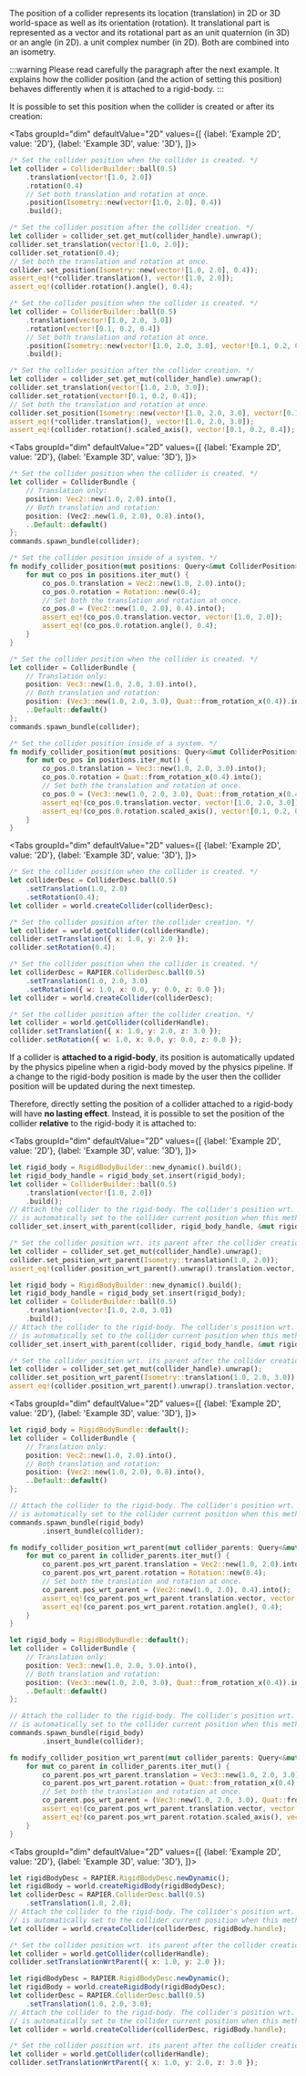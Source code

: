

The position of a collider represents its location (translation) in 2D or 3D world-space as well as its orientation (rotation).
It translational part is represented as a vector and its rotational part as an unit quaternion (in 3D) or <js>an angle (in 2D).</js>
<notjs>a unit complex number (in 2D). Both are combined into an isometry.</notjs>

:::warning
Please read carefully the paragraph after the next example. It explains how the collider position (and the action of setting
this position) behaves differently when it is attached to a rigid-body.
:::

It is possible to set this position when the collider is created or after its creation:

<rapier>

<Tabs
groupId="dim"
defaultValue="2D"
values={[
{label: 'Example 2D', value: '2D'},
{label: 'Example 3D', value: '3D'},
]}>
<TabItem value="2D">

```rust
/* Set the collider position when the collider is created. */
let collider = ColliderBuilder::ball(0.5)
    .translation(vector![1.0, 2.0])
    .rotation(0.4)
    // Set both translation and rotation at once.
    .position(Isometry::new(vector![1.0, 2.0], 0.4))
    .build();
```
```rust
/* Set the collider position after the collider creation. */
let collider = collider_set.get_mut(collider_handle).unwrap();
collider.set_translation(vector![1.0, 2.0]);
collider.set_rotation(0.4);
// Set both the translation and rotation at once.
collider.set_position(Isometry::new(vector![1.0, 2.0], 0.4));
assert_eq!(*collider.translation(), vector![1.0, 2.0]);
assert_eq!(collider.rotation().angle(), 0.4);
```

  </TabItem>
  <TabItem value="3D">

```rust
/* Set the collider position when the collider is created. */
let collider = ColliderBuilder::ball(0.5)
    .translation(vector![1.0, 2.0, 3.0])
    .rotation(vector![0.1, 0.2, 0.4])
    // Set both translation and rotation at once.
    .position(Isometry::new(vector![1.0, 2.0, 3.0], vector![0.1, 0.2, 0.4]))
    .build();
```
```rust
/* Set the collider position after the collider creation. */
let collider = collider_set.get_mut(collider_handle).unwrap();
collider.set_translation(vector![1.0, 2.0, 3.0]);
collider.set_rotation(vector![0.1, 0.2, 0.4]);
// Set both the translation and rotation at once.
collider.set_position(Isometry::new(vector![1.0, 2.0, 3.0], vector![0.1, 0.2, 0.4]));
assert_eq!(*collider.translation(), vector![1.0, 2.0, 3.0]);
assert_eq!(collider.rotation().scaled_axis(), vector![0.1, 0.2, 0.4]);
```

  </TabItem>
</Tabs>

</rapier>
<bevy>

<Tabs
groupId="dim"
defaultValue="2D"
values={[
{label: 'Example 2D', value: '2D'},
{label: 'Example 3D', value: '3D'},
]}>
<TabItem value="2D">

```rust
/* Set the collider position when the collider is created. */
let collider = ColliderBundle {
    // Translation only:
    position: Vec2::new(1.0, 2.0).into(),
    // Both translation and rotation:
    position: (Vec2:.new(1.0, 2.0), 0.8).into(),
    ..Default::default()
};
commands.spawn_bundle(collider);
```
```rust
/* Set the collider position inside of a system. */
fn modify_collider_position(mut positions: Query<&mut ColliderPosition>) {
    for mut co_pos in positions.iter_mut() {
        co_pos.0.translation = Vec2::new(1.0, 2.0).into();
        co_pos.0.rotation = Rotation::new(0.4);
        // Set both the translation and rotation at once.
        co_pos.0 = (Vec2::new(1.0, 2.0), 0.4).into();
        assert_eq!(co_pos.0.translation.vector, vector![1.0, 2.0]);
        assert_eq!(co_pos.0.rotation.angle(), 0.4);
    }
}
```

  </TabItem>
  <TabItem value="3D">

```rust
/* Set the collider position when the collider is created. */
let collider = ColliderBundle {
    // Translation only:
    position: Vec3::new(1.0, 2.0, 3.0).into(),
    // Both translation and rotation:
    position: (Vec3::new(1.0, 2.0, 3.0), Quat::from_rotation_x(0.4)).into(),
    ..Default::default()
};
commands.spawn_bundle(collider);
```
```rust
/* Set the collider position inside of a system. */
fn modify_collider_position(mut positions: Query<&mut ColliderPosition>) {
    for mut co_pos in positions.iter_mut() {
        co_pos.0.translation = Vec3::new(1.0, 2.0, 3.0).into();
        co_pos.0.rotation = Quat::from_rotation_x(0.4).into();
        // Set both the translation and rotation at once.
        co_pos.0 = (Vec3::new(1.0, 2.0, 3.0), Quat::from_rotation_x(0.4)).into();
        assert_eq!(co_pos.0.translation.vector, vector![1.0, 2.0, 3.0]);
        assert_eq!(co_pos.0.rotation.scaled_axis(), vector![0.1, 0.2, 0.4]);
    }
}
```

  </TabItem>
</Tabs>

</bevy>
<js>

<Tabs
groupId="dim"
defaultValue="2D"
values={[
{label: 'Example 2D', value: '2D'},
{label: 'Example 3D', value: '3D'},
]}>
<TabItem value="2D">

```js
/* Set the collider position when the collider is created. */
let colliderDesc = ColliderDesc.ball(0.5)
    .setTranslation(1.0, 2.0)
    .setRotation(0.4);
let collider = world.createCollider(colliderDesc);
```
```js
/* Set the collider position after the collider creation. */
let collider = world.getCollider(colliderHandle);
collider.setTranslation({ x: 1.0, y: 2.0 });
collider.setRotation(0.4);
```

  </TabItem>
  <TabItem value="3D">

```js
/* Set the collider position when the collider is created. */
let colliderDesc = RAPIER.ColliderDesc.ball(0.5)
    .setTranslation(1.0, 2.0, 3.0)
    .setRotation({ w: 1.0, x: 0.0, y: 0.0, z: 0.0 });
let collider = world.createCollider(colliderDesc);
```
```js
/* Set the collider position after the collider creation. */
let collider = world.getCollider(colliderHandle);
collider.setTranslation({ x: 1.0, y: 2.0, z: 3.0 });
collider.setRotation({ w: 1.0, x: 0.0, y: 0.0, z: 0.0 });
```

  </TabItem>
</Tabs>

</js>


If a collider is **attached to a rigid-body**, its position is automatically updated by the physics pipeline when a
rigid-body moved by the physics pipeline. If a change to the rigid-body position is made by the user then the collider
position will be updated during the next timestep.

Therefore, directly setting the position of a collider attached to a rigid-body will have **no
lasting effect**. Instead, it is possible to set the position of the collider **relative** to the rigid-body it is
attached to:

<rapier>

<Tabs
groupId="dim"
defaultValue="2D"
values={[
{label: 'Example 2D', value: '2D'},
{label: 'Example 3D', value: '3D'},
]}>
<TabItem value="2D">

```rust
let rigid_body = RigidBodyBuilder::new_dynamic().build();
let rigid_body_handle = rigid_body_set.insert(rigid_body);
let collider = ColliderBuilder::ball(0.5)
    .translation(vector![1.0, 2.0])
    .build();
// Attach the collider to the rigid-body. The collider's position wrt. the rigid-body
// is automatically set to the collider current position when this method is called.
collider_set.insert_with_parent(collider, rigid_body_handle, &mut rigid_body_set);
```
```rust
/* Set the collider position wrt. its parent after the collider creation. */
let collider = collider_set.get_mut(collider_handle).unwrap();
collider.set_position_wrt_parent(Isometry::translation(1.0, 2.0));
assert_eq!(collider.position_wrt_parent().unwrap().translation.vector, vector![1.0, 2.0]);
```

  </TabItem>
  <TabItem value="3D">

```rust
let rigid_body = RigidBodyBuilder::new_dynamic().build();
let rigid_body_handle = rigid_body_set.insert(rigid_body);
let collider = ColliderBuilder::ball(0.5)
    .translation(vector![1.0, 2.0, 3.0])
    .build();
// Attach the collider to the rigid-body. The collider's position wrt. the rigid-body
// is automatically set to the collider current position when this method is called.
collider_set.insert_with_parent(collider, rigid_body_handle, &mut rigid_body_set);
```
```rust
/* Set the collider position wrt. its parent after the collider creation. */
let collider = collider_set.get_mut(collider_handle).unwrap();
collider.set_position_wrt_parent(Isometry::translation(1.0, 2.0, 3.0));
assert_eq!(collider.position_wrt_parent().unwrap().translation.vector, vector![1.0, 2.0, 3.0]);
```

  </TabItem>
</Tabs>

</rapier>
<bevy>

<Tabs
groupId="dim"
defaultValue="2D"
values={[
{label: 'Example 2D', value: '2D'},
{label: 'Example 3D', value: '3D'},
]}>
<TabItem value="2D">

```rust
let rigid_body = RigidBodyBundle::default();
let collider = ColliderBundle {
    // Translation only:
    position: Vec2::new(1.0, 2.0).into(),
    // Both translation and rotation:
    position: (Vec2::new(1.0, 2.0), 0.8).into(),
    ..Default::default()
};

// Attach the collider to the rigid-body. The collider's position wrt. the rigid-body
// is automatically set to the collider current position when this method is called.
commands.spawn_bundle(rigid_body)
        .insert_bundle(collider);
```
```rust
fn modify_collider_position_wrt_parent(mut collider_parents: Query<&mut ColliderParent>) {
    for mut co_parent in collider_parents.iter_mut() {
        co_parent.pos_wrt_parent.translation = Vec2::new(1.0, 2.0).into();
        co_parent.pos_wrt_parent.rotation = Rotation::new(0.4);
        // Set both the translation and rotation at once.
        co_parent.pos_wrt_parent = (Vec2::new(1.0, 2.0), 0.4).into();
        assert_eq!(co_parent.pos_wrt_parent.translation.vector, vector![1.0, 2.0]);
        assert_eq!(co_parent.pos_wrt_parent.rotation.angle(), 0.4);
    }
}
```

  </TabItem>
  <TabItem value="3D">

```rust
let rigid_body = RigidBodyBundle::default();
let collider = ColliderBundle {
    // Translation only:
    position: Vec3::new(1.0, 2.0, 3.0).into(),
    // Both translation and rotation:
    position: (Vec3::new(1.0, 2.0, 3.0), Quat::from_rotation_x(0.4)).into(),
    ..Default::default()
};

// Attach the collider to the rigid-body. The collider's position wrt. the rigid-body
// is automatically set to the collider current position when this method is called.
commands.spawn_bundle(rigid_body)
        .insert_bundle(collider);
```
```rust
fn modify_collider_position_wrt_parent(mut collider_parents: Query<&mut ColliderParent>) {
    for mut co_parent in collider_parents.iter_mut() {
        co_parent.pos_wrt_parent.translation = Vec3::new(1.0, 2.0, 3.0).into();
        co_parent.pos_wrt_parent.rotation = Quat::from_rotation_x(0.4).into();
        // Set both the translation and rotation at once.
        co_parent.pos_wrt_parent = (Vec3::new(1.0, 2.0, 3.0), Quat::from_rotation_x(0.4)).into();
        assert_eq!(co_parent.pos_wrt_parent.translation.vector, vector![1.0, 2.0, 3.0]);
        assert_eq!(co_parent.pos_wrt_parent.rotation.scaled_axis(), vector![0.4, 0.0, 0.0]);
    }
}
```

  </TabItem>
</Tabs>

</bevy>
<js>

<Tabs
groupId="dim"
defaultValue="2D"
values={[
{label: 'Example 2D', value: '2D'},
{label: 'Example 3D', value: '3D'},
]}>
<TabItem value="2D">

```js
let rigidBodyDesc = RAPIER.RigidBodyDesc.newDynamic();
let rigidBody = world.createRigidBody(rigidBodyDesc);
let colliderDesc = RAPIER.ColliderDesc.ball(0.5)
    .setTranslation(1.0, 2.0);
// Attach the collider to the rigid-body. The collider's position wrt. the rigid-body
// is automatically set to the collider current position when this method is called.
let collider = world.createCollider(colliderDesc, rigidBody.handle);
```
```js
/* Set the collider position wrt. its parent after the collider creation. */
let collider = world.getCollider(colliderHandle);
collider.setTranslationWrtParent({ x: 1.0, y: 2.0 });
```

  </TabItem>
  <TabItem value="3D">

```js
let rigidBodyDesc = RAPIER.RigidBodyDesc.newDynamic();
let rigidBody = world.createRigidBody(rigidBodyDesc);
let colliderDesc = RAPIER.ColliderDesc.ball(0.5)
    .setTranslation(1.0, 2.0, 3.0);
// Attach the collider to the rigid-body. The collider's position wrt. the rigid-body
// is automatically set to the collider current position when this method is called.
let collider = world.createCollider(colliderDesc, rigidBody.handle);
```
```js
/* Set the collider position wrt. its parent after the collider creation. */
let collider = world.getCollider(colliderHandle);
collider.setTranslationWrtParent({ x: 1.0, y: 2.0, z: 3.0 });
```

  </TabItem>
</Tabs>

</js>
